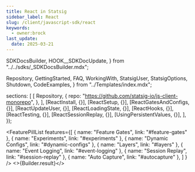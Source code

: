 ```yaml
---
title: React in Statsig
sidebar_label: React
slug: /client/javascript-sdk/react
keywords:
  - owner:brock
last_update:
  date: 2025-03-21
---
```




  SDKDocsBuilder,
  HOOK__SDKDocUpdate,
} from "../../sdks/_SDKDocsBuilder.mdx";

  Repository,
  GettingStarted,
  FAQ,
  WorkingWith,
  StatsigUser,
  StatsigOptions,
  Shutdown,
  CodeExamples,
} from "../Templates/index.mdx";











  sections: [
    [
      Repository,
      {
        repo: "https://github.com/statsig-io/js-client-monorepo",
      },
    ],
    [ReactInstall, {}],
    [ReactSetup, {}],
    [ReactGatesAndConfigs, {}],
    [ReactUpdateUser, {}],
    [ReactLoadingState, {}],
    [ReactHooks, {}],
    [ReactTesting, {}],
    [ReactSessionReplay, {}],
    [UsingPersistentValues, {}],
  ],
});


<FeaturePillList
    features={[
      { name: "Feature Gates", link: "#feature-gates" },
      { name: "Experiments", link: "#experiments" },
      { name: "Dynamic Configs", link: "#dynamic-configs" },
      { name: "Layers", link: "#layers" },
      { name: "Event Logging", link: "#event-logging" },
      { name: "Session Replay", link: "#session-replay" },
      { name: "Auto Capture", link: "#autocapture" },
    ]
  }
/>
<>{Builder.result}</>
